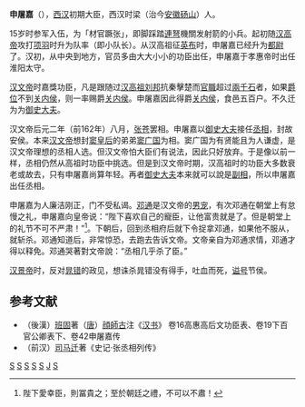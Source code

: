{{東亞男性歷史人物
|名稱 = 申屠嘉
|身份 = 
|国家 = [[中国|中国]]
|時代 = [[秦朝|秦朝]]→[[西汉|西汉]]
|主君 = 汉高帝[[刘邦|刘邦]]→汉惠帝[[刘盈|刘盈]]→[[吕雉|吕雉]]<br>→汉文帝[[汉文帝|刘恒]]→汉景帝[[汉景帝|刘启]]
|屆數 =
|最高職務 = 西汉故安侯，[[丞相|丞相]]
|姓 = [[申屠姓|申屠姓]]
|名 = 嘉
|姓名 = 申屠嘉
|字 = 
|號 = 
|圖片名稱 =
|圖片大小 = 
|圖片說明 =
|神號 =
|尊號 =
|族裔 = 
|籍貫 = 梁（治今[[安徽省|安徽省]][[砀山县|砀山县]]）
|本籍 =
|出身地 =
|出生日期 = 不详
|出生地點 =
|婚年 =
|逝世日期 = 前155年（西汉景帝[[前元|前元]]二年）
|逝世地點 = 
|廟號 =
|諡號 = 节侯
|父親 = 
|嫡母 =
|母親 =
|妻 = 
|繼室 =
|平妻 =
|側室 =
|元配之父 = 
|元配之嫡母 =
|元配之母 =
|正室之父 =
|正室之嫡母 =
|正室之母 =
|妻之父 =
|妻之嫡母 =
|妻之母 =
|繼室之父 =
|繼室之嫡母 =
|繼室之母 =
|平妻之父 =
|平妻之嫡母 =
|平妻之母 =
|兄弟 = 
|姊妹 = 
|嫡兄弟 =
|嫡姊妹 =
|庶兄弟 =
|庶姊妹 =
|同胞兄弟 =
|同胞姊妹 =
|異母兄弟 =
|異母姊妹 =
|異父兄弟 =
|異父姊妹 =
|繼兄弟 =
|繼姊妹 =
|子 =
|女 = 
|嫡子 =
|嫡女 =
|庶子 =
|庶女 =
|養子 =
|養女 =
|猶子 = <!--日本人用-->
|婿養子 = <!--日本人用-->
|烏帽子子 = <!--日本人用-->
|繼子 =
|繼女 =
|其他親屬 = 
|出身 = <!---此处指科举出身--->
|功名 = 
|經歷 = 
|著作 = 
|注釋 =
}}

'''申屠嘉'''（{{bd|？||前155年||catIdx=S}}），[[西汉|西汉]]初期大臣，西汉时梁（治今[[安徽|安徽]][[砀山|砀山]]）人。

15岁时参军入伍，为「材官蹶张」，即脚踩踏[[連弩|連弩]]機關发射箭的小兵。起初随[[汉高帝|汉高帝]]攻打[[项羽|项羽]]时升为队率（即小队长）。从汉高祖征[[英布|英布]]时，申屠嘉已经升为[[都尉|都尉]]了。汉初，从中央到地方，官员多由大大小小的功臣出任，申屠嘉于孝惠帝时出任淮阳太守。

[[汉文帝|汉文帝]]时嘉獎功臣，凡是跟随过[[汉高祖|汉高祖]][[刘邦|刘邦]]抗秦擊楚而[[官職|官職]]超过[[兩千石|兩千石]]者，如果[[爵位|爵位]]不到[[关内侯|关内侯]]，则一率赐爵[[关内侯|关内侯]]。申屠嘉因此得爵[[关内侯|关内侯]]，食邑五百户。不久迁为为[[御史大夫|御史大夫]]。

汉文帝后元二年（前162年）八月，[[张苍|张苍]]罢相。申屠嘉以[[御史大夫|御史大夫]]接任[[丞相|丞相]]，封故安侯。本来[[汉文帝|汉文帝]]想封[[孝文竇皇后|窦皇后]]的弟弟[[窦广国|窦广国]]为相。窦广国为有贤能且为人谦虚，是汉文帝理想的丞相人选。但汉文帝怕大臣们有说法，因此只好放弃。于是像以前一样，丞相仍然从高祖时功臣中挑选。但是到汉文帝时期，汉高祖时的功臣大多数衰老或故去，只有申屠嘉尚算年轻。再者[[御史大夫|御史大夫]]本来就可以說是[[副相|副相]]，所以申屠嘉出任丞相。

申屠嘉为人廉洁刚正，门不受私谒。[[邓通|邓通]]是汉文帝的[[男宠|男宠]]，有次邓通在朝堂上有怠慢之礼，申屠嘉向皇帝说：“陛下喜欢自己的寵臣，让他富贵就是了。但是朝堂上的礼节不可不严肃！”<ref>陛下愛幸臣，則冨貴之；至於朝廷之禮，不可以不肅！</ref>。下朝后，回到丞相府后就下令捉拿邓通，如果他不服从，就斩杀。邓通知道后，非常惊恐，去跑去告诉文帝。文帝亲自为邓通求情，邓通才得以释免。邓通哭著對文帝說：“丞相几乎杀了臣。”

[[汉景帝|汉景帝]]时，反对[[晁错|晁错]]的政见，想诛杀晁错没有得手，吐血而死，[[谥号|谥号]]节侯。

==参考文献==
*（後漢）[[班固|班固]]著（[[唐朝|唐]]）[[顔師古|顔師古]]注《[[汉书|汉书]]》 卷16高惠高后文功臣表、卷19下百官公卿表下、卷42申屠嘉传
*（前汉）[[司马迁|司马迁]]著《史记·张丞相列传》

{{start box}}
{{s-before|[[馮敬_(西漢)|馮敬]]}}
{{s-title|[[西汉|西汉]][[御史大夫|御史大夫]]|前164年—前162年}}
{{s-after|[[陶青|陶青]]}}
{{s-before|[[张苍|张苍]]}}
{{s-title|[[西汉|西汉]][[丞相|丞相]]|前162年—前155年}}
{{s-after|[[陶青|陶青]]}}
{{end box}}

{{西汉丞相}}
{{秦末汉初人物}}

[[Category:楚漢戰爭人物|S]]
[[Category:西汉丞相|S]]
[[Category:西汉太守|S]]
[[Category:西汉列侯|S]]
[[Category:碭山人|S]]
[[Category:申屠姓|J]]
[[Category:谥节|S]]